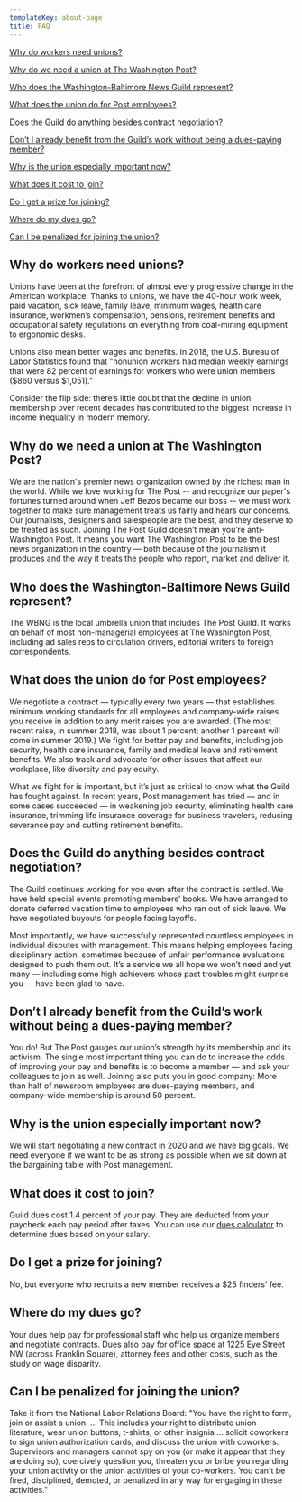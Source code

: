 ```yaml
---
templateKey: about-page
title: FAQ
---
```

[Why do workers need unions?](#why-a-union)

[Why do we need a union at The Washington Post?](#why-a-union-wapo)

[Who does the Washington-Baltimore News Guild represent?](#who-is-wbng)

[What does the union do for Post employees?](#what-does-the-union-do)

[Does the Guild do anything besides contract negotiation?](#what-else-does-the-union-do)

[Don’t I already benefit from the Guild’s work without being a dues-paying member?](#benefit-without-dues)

[Why is the union especially important now?](#why-now)

[What does it cost to join?](#cost)

[Do I get a prize for joining?](#prize)

[Where do my dues go?](#where-do-dues-go)

[Can I be penalized for joining the union?](#can-i-be-penalized)

<a id="why-a-union"></a>

## **Why do workers need unions?**

Unions have been at the forefront of almost every progressive change in the American workplace. Thanks to unions, we have the 40-hour work week, paid vacation, sick leave, family leave, minimum wages, health care insurance, workmen’s compensation, pensions, retirement benefits and occupational safety regulations on everything from coal-mining equipment to ergonomic desks.

Unions also mean better wages and benefits. In 2018, the U.S. Bureau of Labor Statistics found that "nonunion workers had median weekly earnings that were 82 percent of earnings for workers who were union members ($860 versus $1,051)."

Consider the flip side: there’s little doubt that the decline in union membership over recent decades has contributed to the biggest increase in income inequality in modern memory.

<a id="why-a-union-wapo"></a>

## Why do we need a union at The Washington Post?

We are the nation's premier news organization owned by the richest man in the world. While we love working for The Post -- and recognize our paper's fortunes turned around when Jeff Bezos became our boss -- we must work together to make sure management treats us fairly and hears our concerns. Our journalists, designers and salespeople are the best, and they deserve to be treated as such. Joining The Post Guild doesn’t mean you’re anti-Washington Post. It means you want The Washington Post to be the best news organization in the country — both because of the journalism it produces and the way it treats the people who report, market and deliver it.

<a id="who-is-wbng"></a>

## Who does the Washington-Baltimore News Guild represent?

The WBNG is the local umbrella union that includes The Post Guild. It works on behalf of most non-managerial employees at The Washington Post, including ad sales reps to circulation drivers, editorial writers to foreign correspondents.

<a id="what-does-the-union-do"></a>

## What does the union do for Post employees?

We negotiate a contract — typically every two years — that establishes minimum working standards for all employees and company-wide raises you receive in addition to any merit raises you are awarded. (The most recent raise, in summer 2018, was about 1 percent; another 1 percent will come in summer 2019.) We fight for better pay and benefits, including job security, health care insurance, family and medical leave and retirement benefits. We also track and advocate for other issues that affect our workplace, like diversity and pay equity.

What we fight for is important, but it’s just as critical to know what the Guild has fought against. In recent years, Post management has tried — and in some cases succeeded — in weakening job security, eliminating health care insurance, trimming life insurance coverage for business travelers, reducing severance pay and cutting retirement benefits.

<a id="what-else-does-the-union-do"></a>

## Does the Guild do anything besides contract negotiation?

The Guild continues working for you even after the contract is settled. We have held special events promoting members’ books. We have arranged to donate deferred vacation time to employees who ran out of sick leave. We have negotiated buyouts for people facing layoffs.

Most importantly, we have successfully represented countless employees in individual disputes with management. This means helping employees facing disciplinary action, sometimes because of unfair performance evaluations designed to push them out. It’s a service we all hope we won’t need and yet many — including some high achievers whose past troubles might surprise you — have been glad to have.

<a id="benefit-without-dues"></a>

## Don’t I already benefit from the Guild’s work without being a dues-paying member?

You do! But The Post gauges our union’s strength by its membership and its activism. The single most important thing you can do to increase the odds of improving your pay and benefits is to become a member — and ask your colleagues to join as well. Joining also puts you in good company: More than half of newsroom employees are dues-paying members, and company-wide membership is around 50 percent.

<a id="why-now"></a>

## Why is the union especially important now?

We will start negotiating a new contract in 2020 and we have big goals. We need everyone if we want to be as strong as possible when we sit down at the bargaining table with Post management.

<a id="cost"></a>

## What does it cost to join?

Guild dues cost 1.4 percent of your pay. They are deducted from your paycheck each pay period after taxes. You can use our [dues calculator](/dues) to determine dues based on your salary.

<a id="prize"></a>

## Do I get a prize for joining?

No, but everyone who recruits a new member receives a $25 finders' fee.

<a id="where-do-dues-go"></a>

## Where do my dues go?

Your dues help pay for professional staff who help us organize members and negotiate contracts. Dues also pay for office space at 1225 Eye Street NW (across Franklin Square), attorney fees and other costs, such as the study on wage disparity.

<a id="can-i-be-penalized"></a>

## Can I be penalized for joining the union?

Take it from the National Labor Relations Board: "You have the right to form, join or assist a union. ... This includes your right to distribute union literature, wear union buttons, t-shirts, or other insignia ... solicit coworkers to sign union authorization cards, and discuss the union with coworkers. Supervisors and managers cannot spy on you (or make it appear that they are doing so), coercively question you, threaten you or bribe you regarding your union activity or the union activities of your co-workers. You can't be fired, disciplined, demoted, or penalized in any way for engaging in these activities."